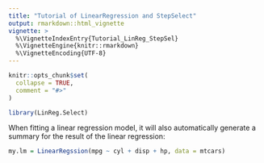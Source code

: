 ```yaml
---
title: "Tutorial of LinearRegression and StepSelect"
output: rmarkdown::html_vignette
vignette: >
  %\VignetteIndexEntry{Tutorial_LinReg_StepSel}
  %\VignetteEngine{knitr::rmarkdown}
  %\VignetteEncoding{UTF-8}
---
```


```r
knitr::opts_chunk$set(
  collapse = TRUE,
  comment = "#>"
)
```

```r
library(LinReg.Select)
```

When fitting a linear regression model, it will also automatically generate a summary for the result of the linear regression:

```r
my.lm = LinearRegssion(mpg ~ cyl + disp + hp, data = mtcars)
```

